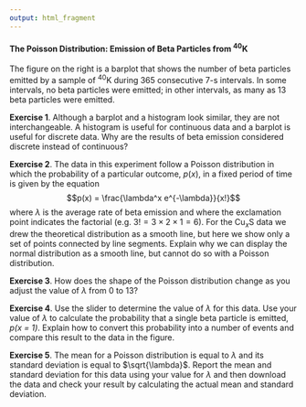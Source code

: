 ```yaml
---
output: html_fragment
---
```


<!-- The following script makes it possible to use the mhchem -->
<!-- latex package in a .Rmd file and to knit it into an .html file -->
<!-- the font size is scaled to 90% to match text -->

<!-- ```{=html} -->
<!-- <script type="text/x-mathjax-config"> -->
<!--   MathJax.Ajax.config.path["mhchem"] = -->
<!--     "https://cdnjs.cloudflare.com/ajax/libs/mathjax-mhchem/3.3.2"; -->
<!--   MathJax.Hub.Config({ -->
<!--     TeX: { -->
<!--       extensions: ["[mhchem]/mhchem.js"] -->
<!--     } -->
<!--   }); -->
<!--   MathJax.Hub.Config({  -->
<!--     "HTML-CSS": { scale: 90 },  -->
<!--     SVG: { linebreaks: { automatic:true } },  -->
<!--   }); -->
<!--   </script> -->
<!-- ``` -->

<!-- text for activity 2 -->

#### The Poisson Distribution: Emission of Beta Particles from ^40^K

The figure on the right is a barplot that shows the number of beta particles emitted by a sample of ^40^K during 365 consecutive 7-s intervals. In some intervals, no beta particles were emitted; in other intervals, as many as 13 beta particles were emitted.

**Exercise 1**. Although a barplot and a histogram look similar, they are not interchangeable. A histogram is useful for continuous data and a barplot is useful for discrete data. Why are the results of beta emission considered discrete instead of continuous?

**Exercise 2**. The data in this experiment follow a Poisson distribution in which the probability of a particular outcome, $p(x)$, in a fixed period of time is given by the equation
$$p(x) = \frac{\lambda^x e^{-\lambda}}{x!}$$
where $\lambda$ is the average rate of beta emission and where the exclamation point indicates the factorial (e.g. $3! = 3 \times 2 \times 1 = 6$). For the Cu~*x*~S data we drew the theoretical distribution as a smooth line, but here we show only a set of points connected by line segments. Explain why we can display the normal distribution as a smooth line, but cannot do so with a Poisson distribution.

**Exercise 3**. How does the shape of the Poisson distribution change as you adjust the value of $\lambda$ from 0 to 13?

**Exercise 4**. Use the slider to determine the value of $\lambda$ for this data. Use your value of $\lambda$ to calculate the probability that a single beta particle is emitted, *p(x = 1)*. Explain how to convert this probability into a number of events and compare this result to the data in the figure.

**Exercise 5**. The mean for a Poisson distribution is equal to $\lambda$ and its standard deviation is equal to $\sqrt{\lambda}$. Report the mean and standard deviation for this data using your value for $\lambda$ and then download the data and check your result by calculating the actual mean and standard deviation.
